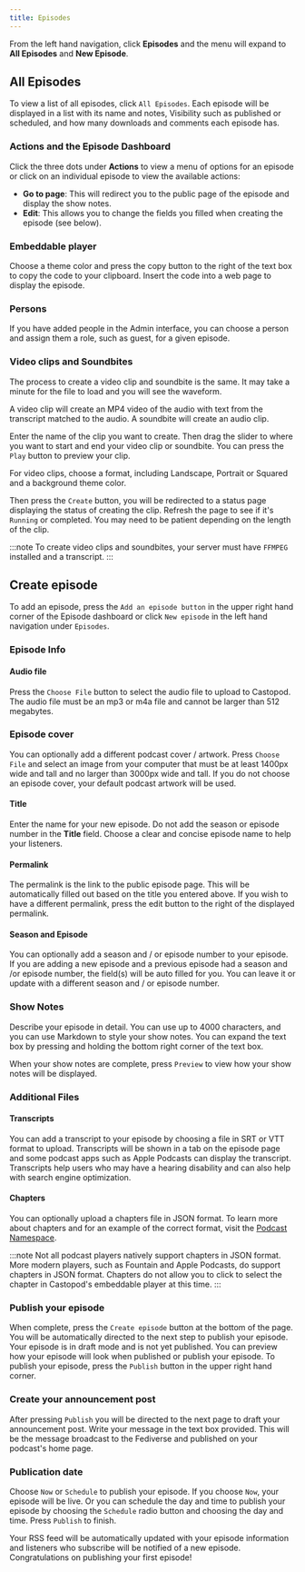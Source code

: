 ```yaml
---
title: Episodes
---
```


From the left hand navigation, click **Episodes** and the menu will expand to **All Episodes** and **New Episode**.

## All Episodes

To view a list of all episodes, click `All Episodes`. Each episode will be displayed in a list with its name and
notes, Visibility such as published or scheduled, and how many downloads and comments each episode has.

### Actions and the Episode Dashboard

Click the three dots under **Actions** to view a menu of options for an episode or click on an individual episode to
view the available actions:

- **Go to page**: This will redirect you to the public page of the episode and display the show notes.
- **Edit**: This allows you to change the fields you filled when creating the episode (see below).

### Embeddable player

Choose a theme color and press the copy button to the right of the text box to copy the
code to your clipboard. Insert the code into a web page to display the episode.

### Persons

If you have added people in the Admin interface, you can choose a person and assign them a role, such
as guest, for a given episode.

### Video clips and Soundbites

The process to create a video clip and soundbite is the same. It may take a minute for the file to load and you
will see the waveform.

A video clip will create an MP4 video of the audio with text from the transcript matched to the audio. A soundbite
will create an audio clip.

Enter the name of the clip you want to create. Then drag the slider to where you want to start and end your
video clip or soundbite. You can press the `Play` button to preview your clip.

For video clips, choose a format, including Landscape, Portrait or Squared and a background theme color.

Then press the `Create` button, you will be redirected to a status page displaying the status of creating the clip.
Refresh the page to see if it's `Running` or completed. You may need to be patient depending on the length of the clip.

:::note
To create video clips and soundbites, your server must have `FFMPEG` installed and a transcript.
:::

## Create episode

To add an episode, press the `Add an episode button` in the upper right hand corner of the Episode dashboard or click
`New episode` in the left hand navigation under `Episodes`.

### Episode Info

#### Audio file

Press the `Choose File` button to select the audio file to upload to Castopod. The audio file must be an mp3 or m4a
file and cannot be larger than 512 megabytes.

### Episode cover

You can optionally add a different podcast cover / artwork. Press `Choose File` and select an image from your computer
that must be at least 1400px wide and tall and no larger than 3000px wide and tall. If you do not choose an
episode cover, your default podcast artwork will be used.

#### Title

Enter the name for your new episode. Do not add the season or episode number in the **Title** field. Choose a clear
and concise episode name to help your listeners.

#### Permalink

The permalink is the link to the public episode page. This will be automatically filled out based on the title
you entered above. If you wish to have a different permalink, press the edit button to the right of the
displayed permalink.

#### Season and Episode

You can optionally add a season and / or episode number to your episode. If you are adding a new episode and a
previous episode had a season and /or episode number, the field(s) will be auto filled for you. You can leave it or
update with a different season and / or episode number.

### Show Notes

Describe your episode in detail. You can use up to 4000 characters, and you can use Markdown to style your show
notes. You can expand the text box by pressing and holding the bottom right corner of the text box.

When your show notes are complete, press `Preview` to view how your show notes will be displayed.

### Additional Files

#### Transcripts

You can add a transcript to your episode by choosing a file in SRT or VTT format to upload. Transcripts will be
shown in a tab on the episode page and some podcast apps such as Apple Podcasts can display the transcript.  
Transcripts help users who may have a hearing disability and can also help with search engine optimization.

#### Chapters

You can optionally upload a chapters file in JSON format. To learn more about chapters and for an example of the
correct format, visit the [Podcast Namespace](https://github.com/Podcastindex-org/podcast-namespace/blob/main/chapters/jsonChapters.md).

:::note
Not all podcast players natively support chapters in JSON format. More modern players, such as Fountain and
Apple Podcasts, do support chapters in JSON format. Chapters do not allow you to click to select the chapter
in Castopod's embeddable player at this time.
:::

### Publish your episode

When complete, press the `Create episode` button at the bottom of the page. You will be automatically directed to
the next step to publish your episode. Your episode is in draft mode and is not yet published. You can preview
how your episode will look when published or publish your episode. To publish your episode, press the `Publish` button
in the upper right hand corner.

### Create your announcement post

After pressing `Publish` you will be directed to the next page to draft your announcement post. Write your message
in the text box provided. This will be the message broadcast to the Fediverse and published on your podcast's home
page.

### Publication date

Choose `Now` or `Schedule` to publish your episode. If you choose `Now`, your episode will be live. Or you can
schedule the day and time to publish your episode by choosing the `Schedule` radio button and choosing the day and
time. Press `Publish` to finish.

Your RSS feed will be automatically updated with your episode information and listeners who subscribe will be
notified of a new episode. Congratulations on publishing your first episode!
